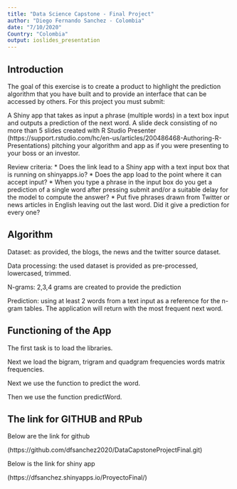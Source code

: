 ---
title: "Data Science Capstone - Final Project"
author: "Diego Fernando Sanchez - Colombia"
date: "7/10/2020"
Country: "Colombia"
output: ioslides_presentation
---

## Introduction

The goal of this exercise is to create a product to highlight the prediction algorithm that you have built and to provide an interface that can be accessed by others. For this project you must submit:

A Shiny app that takes as input a phrase (multiple words) in a text box input and outputs a prediction of the next word. A slide deck consisting of no more than 5 slides created with R Studio Presenter (https://support.rstudio.com/hc/en-us/articles/200486468-Authoring-R-Presentations) pitching your algorithm and app as if you were presenting to your boss or an investor.

Review criteria: 
* Does the link lead to a Shiny app with a text input box that is running on shinyapps.io?
* Does the app load to the point where it can accept input?
* When you type a phrase in the input box do you get a prediction of a single word after pressing submit and/or a suitable delay for the model to compute the answer?
* Put five phrases drawn from Twitter or news articles in English leaving out the last word. Did it give a prediction for every one?

## Algorithm

Dataset: as provided, the blogs, the news and the twitter source dataset.

Data processing: the used dataset is provided as pre-processed, lowercased, trimmed.

N-grams: 2,3,4 grams are created to provide the prediction

Prediction: using at least 2 words from a text input as a reference for the n-gram tables.
The application will return with the most frequent next word.


## Functioning of the App


The first task is to load the libraries.

Next we load the bigram, trigram and quadgram frequencies words matrix frequencies.

Next we use the function to predict the word.

Then we use the function predictWord.


## The link for GITHUB and RPub


Below are the link for github

(https://github.com/dfsanchez2020/DataCapstoneProjectFinal.git)

Below is the link for shiny app

(https://dfsanchez.shinyapps.io/ProyectoFinal/)

